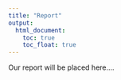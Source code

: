 ```yaml
---
title: "Report"
output: 
  html_document:
    toc: true
    toc_float: true
---
```


Our report will be placed here....